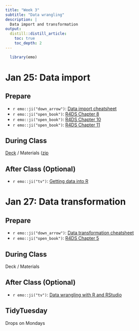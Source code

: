 ```yaml
---
title: "Week 3"
subtitle: "Data wrangling"
description: |
  Data import and transformation
output:
  distill::distill_article:
    toc: true
    toc_depth: 2
---
```


```r
  library(emo)
```

# Jan 25: Data import

## Prepare

* `r emo::ji("down_arrow")`: [Data import cheatsheet](https://raw.githubusercontent.com/rstudio/cheatsheets/main/data-import.pdf)
* `r emo::ji("open_book")`: [R4DS Chapter 8](https://r4ds.had.co.nz/workflow-projects.html)
* `r emo::ji("open_book")`: [R4DS Chapter 10](https://r4ds.had.co.nz/tibbles.html)
* `r emo::ji("open_book")`: [R4DS Chapter 11](https://r4ds.had.co.nz/data-import.html)
  
## During Class

[Deck](https://ericpgreen.github.io/glhlth562/materials/wrangling1/wrangling1_deck.html) / Materials ([zip](https://www.dropbox.com/s/duytwkpaf255gcc/wrangling1.zip?dl=1)

## After Class (Optional)

* `r emo::ji("tv")`: [Getting data into R](https://www.rstudio.com/resources/webinars/getting-data-into-r/)

# Jan 27: Data transformation

## Prepare

* `r emo::ji("down_arrow")`: [Data transformation cheatsheet](https://raw.githubusercontent.com/rstudio/cheatsheets/main/data-transformation.pdf)
* `r emo::ji("open_book")`: [R4DS Chapter 5](https://r4ds.had.co.nz/transform.html)

## During Class

Deck / Materials

## After Class (Optional)

* `r emo::ji("tv")`: [Data wrangling with R and RStudio](https://www.rstudio.com/resources/webinars/data-wrangling-with-r-and-rstudio/)

## TidyTuesday

Drops on Mondays
